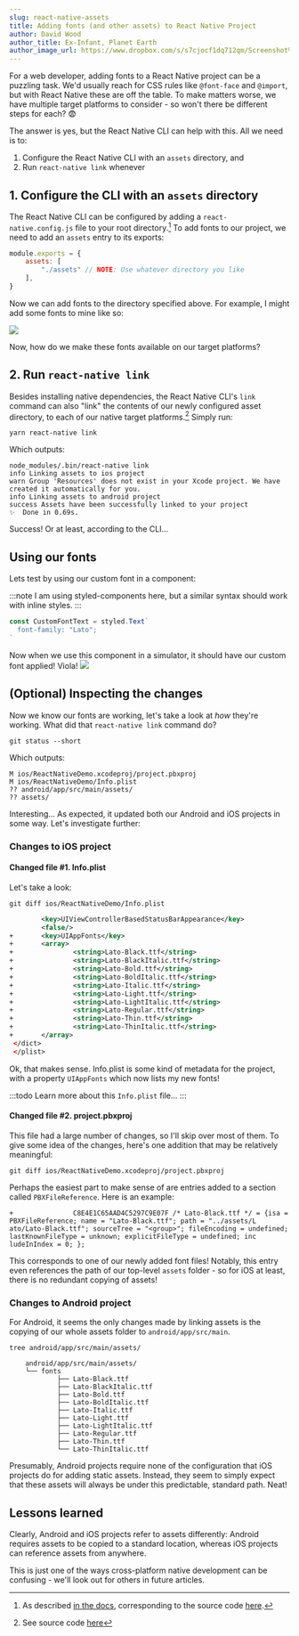```yaml
---
slug: react-native-assets
title: Adding fonts (and other assets) to React Native Project 
author: David Wood
author_title: Ex-Infant, Planet Earth
author_image_url: https://www.dropbox.com/s/s7cjocf1dq712qm/Screenshot%202021-03-23%20at%2008.43.40.png?dl=1
---
```


For a web developer, adding fonts to a React Native project can be a puzzling task.
We'd usually reach for CSS rules like `@font-face` and `@import`, but with React Native these are off the table.
To make matters worse, we have multiple target platforms to consider - so won't there be different steps for each? 😨

The answer is yes, but the React Native CLI can help with this.
All we need is to:

1. Configure the React Native CLI with an `assets` directory, and
2. Run `react-native link` whenever 

## 1. Configure the CLI with an `assets` directory

The React Native CLI can be configured by adding a `react-native.config.js` file to your root directory.[^1]
To add fonts to our project, we need to add an `assets` entry to its exports:

```js
module.exports = {
	assets: [
		"./assets" // NOTE: Use whatever directory you like
	],
}
```

Now we can add fonts to the directory specified above.
For example, I might add some fonts to mine like so:

![](https://www.dropbox.com/s/vuy5mmztsxie4id/Screenshot%202021-03-22%20at%2018.50.34.png?dl=1)
 
Now, how do we make these fonts available on our target platforms?

## 2. Run `react-native link`

Besides installing native dependencies, the React Native CLI's `link` command can also "link" the contents of our newly configured asset directory, to each of our native target platforms.[^2]
Simply run:

	yarn react-native link

Which outputs:

	node_modules/.bin/react-native link
	info Linking assets to ios project
	warn Group 'Resources' does not exist in your Xcode project. We have created it automatically for you.
	info Linking assets to android project
	success Assets have been successfully linked to your project
	✨  Done in 0.69s.

Success!
Or at least, according to the CLI...

## Using our fonts 

Lets test by using our custom font in a component:

:::note
I am using styled-components here, but a similar syntax should work with inline styles.
:::

```js
const CustomFontText = styled.Text`
  font-family: "Lato";
`
```

Now when we use this component in a simulator, it should have our custom font applied!
Viola!
![](https://www.dropbox.com/s/t1mpoka4l46bspm/Screenshot%202021-03-22%20at%2021.08.02.png?dl=1)

## (Optional) Inspecting the changes

Now we know our fonts are working, let's take a look at _how_ they're working.
What did that `react-native link` command do?

	git status --short

Which outputs:

	M ios/ReactNativeDemo.xcodeproj/project.pbxproj
	M ios/ReactNativeDemo/Info.plist
	?? android/app/src/main/assets/
	?? assets/

Interesting...
As expected, it updated both our Android and iOS projects in some way.
Let's investigate further:

### Changes to iOS project

#### Changed file #1. Info.plist

Let's take a look:
 
	git diff ios/ReactNativeDemo/Info.plist
 
```xml
        <key>UIViewControllerBasedStatusBarAppearance</key>
        <false/>
+       <key>UIAppFonts</key>
+       <array>
+               <string>Lato-Black.ttf</string>
+               <string>Lato-BlackItalic.ttf</string>
+               <string>Lato-Bold.ttf</string>
+               <string>Lato-BoldItalic.ttf</string>
+               <string>Lato-Italic.ttf</string>
+               <string>Lato-Light.ttf</string>
+               <string>Lato-LightItalic.ttf</string>
+               <string>Lato-Regular.ttf</string>
+               <string>Lato-Thin.ttf</string>
+               <string>Lato-ThinItalic.ttf</string>
+       </array>
 </dict>
 </plist>
```

Ok, that makes sense.
Info.plist is some kind of metadata for the project, with a property `UIAppFonts` which now lists my new fonts!

:::todo
Learn more about this `Info.plist` file...
:::

#### Changed file #2. project.pbxproj

This file had a large number of changes, so I'll skip over most of them.
To give some idea of the changes, here's one addition that may be relatively meaningful:

	git diff ios/ReactNativeDemo.xcodeproj/project.pbxproj

Perhaps the easiest part to make sense of are entries added to a section called `PBXFileReference`.
Here is an example:

	+               C8E4E1C65AAD4C5297C9E07F /* Lato-Black.ttf */ = {isa = PBXFileReference; name = "Lato-Black.ttf"; path = "../assets/L
	ato/Lato-Black.ttf"; sourceTree = "<group>"; fileEncoding = undefined; lastKnownFileType = unknown; explicitFileType = undefined; inc
	ludeInIndex = 0; };

This corresponds to one of our newly added font files!
Notably, this entry even references the path of our top-level `assets` folder - so for iOS at least, there is no redundant copying of assets!

### Changes to Android project

For Android, it seems the only changes made by linking assets is the copying of our whole assets folder to `android/app/src/main`.

	tree android/app/src/main/assets/

```
	android/app/src/main/assets/
	└── fonts
			├── Lato-Black.ttf
			├── Lato-BlackItalic.ttf
			├── Lato-Bold.ttf
			├── Lato-BoldItalic.ttf
			├── Lato-Italic.ttf
			├── Lato-Light.ttf
			├── Lato-LightItalic.ttf
			├── Lato-Regular.ttf
			├── Lato-Thin.ttf
			└── Lato-ThinItalic.ttf
```

Presumably, Android projects require none of the configuration that iOS projects do for adding static assets.
Instead, they seem to simply expect that these assets will always be under this predictable, standard path.
Neat!

## Lessons learned

Clearly, Android and iOS projects refer to assets differently:
Android requires assets to be copied to a standard location, whereas iOS projects can reference assets from anywhere.

This is just one of the ways cross-platform native development can be confusing - we'll look out for others in future articles.

[^1]: As described [in the docs](https://github.com/react-native-community/cli/blob/641b21f583c97e3d48ce87d5fe804f42db92fa5c/docs/configuration.md), corresponding to the source code [here](https://github.com/react-native-community/cli/blob/641b21f583c97e3d48ce87d5fe804f42db92fa5c/packages/cli/src/tools/config/readConfigFromDisk.ts#L12).
[^2]: See source code [here](https://github.com/react-native-community/cli/blob/641b21f583c97e3d48ce87d5fe804f42db92fa5c/packages/cli/src/commands/link/link.ts#L79)